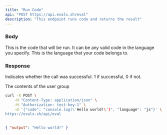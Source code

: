 ```yaml
---
title: "Run Code"
api: "POST https://api.evalx.sh/eval"
description: "This endpoint runs code and returns the result"
---
```


### Body

<ParamField body="code" type="string">
  This is the code that will be run. It can be any valid code in the language you specify.
</ParamField>

<ParamField body="language" type="string">
  This is the language that your code belongs to.
</ParamField>

### Response

<ResponseField name="success" type="number">
  Indicates whether the call was successful. 1 if successful, 0 if not.
</ResponseField>

<ResponseField name="user_group" type="object">

The contents of the user group

</ResponseField>

<RequestExample>

```bash Example Request
curl -X POST \
    -H "Content-Type: application/json" \
    -H "Authorization: test-key-1" \
    -d '{"code": "console.log(\'Hello world!\')", "language": "js"}' \
https://evalx.sh/api/eval
  
```

</RequestExample>

<ResponseExample>

```json Response
{ "output": "Hello world!" }
```

</ResponseExample>
